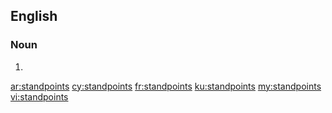 ==English==

===Noun===
{{head|en|plural}}

# {{plural of|standpoint|lang=en}}

[[ar:standpoints]]
[[cy:standpoints]]
[[fr:standpoints]]
[[ku:standpoints]]
[[my:standpoints]]
[[vi:standpoints]]